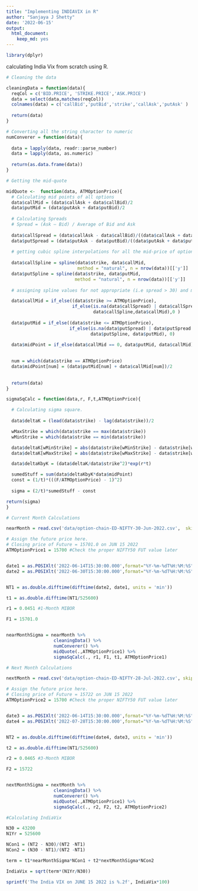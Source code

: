 ```yaml
---
title: "Implementing INDIAVIX in R"
author: "Sanjaya J Shetty"
date: '2022-06-15'
output:
  html_document:
    keep_md: yes
---
```


```r
library(dplyr)
```

calculating India Vix from scratch using R. 
```r
# Cleaning the data

cleaningData = function(data){
  reqCol = c('BID.PRICE', 'STRIKE.PRICE','ASK.PRICE')
  data = select(data,matches(reqCol))
  colnames(data) = c('callBid','putBid','strike','callAsk','putAsk' )
  
  return(data)
}
```


```r
# Converting all the string character to numeric 
numConverer = function(data){
  
  data = lapply(data, readr::parse_number)
  data = lapply(data, as.numeric)
  
  return(as.data.frame(data))
}
```

```r
# Getting the mid-quote

midQuote <-  function(data, ATMOptionPrice){
  # Calculating mid points of all options
  data$callMid = (data$callAsk + data$callBid)/2
  data$putMid = (data$putAsk + data$putBid)/2
  
  # Calculating Spreads
  # Spread = (Ask – Bid) / Average of Bid and Ask
  
  data$callSpread = (data$callAsk - data$callBid)/((data$callAsk + data$callBid)/2)*100
  data$putSpread = (data$putAsk - data$putBid)/((data$putAsk + data$putBid)/2)*100
  
  # getting cubic spline interpolations for all the mid-price of options 
  
  data$callSpline = spline(data$strike, data$callMid, 
                           method = "natural", n = nrow(data))[['y']]
  data$putSpline = spline(data$strike, data$putMid, 
                          method = "natural", n = nrow(data))[['y']]
  
  # assigning spline values for not appropriate (i.e spread > 30) and missing data

  data$callMid = if_else((data$strike >= ATMOptionPrice), 
                         if_else(is.na(data$callSpread) | data$callSpread > 30,
                                 data$callSpline,data$callMid),0 )
  
  data$putMid = if_else((data$strike <= ATMOptionPrice), 
                        if_else(is.na(data$putSpread) | data$putSpread > 30,
                                data$putSpline, data$putMid), 0)
  
  data$midPoint = if_else(data$callMid == 0, data$putMid, data$callMid)

    
  num = which(data$strike == ATMOptionPrice)
  data$midPoint[num] = (data$putMid[num] + data$callMid[num])/2
  
  
  return(data)
}

```



```r
sigmaSqCalc = function(data,r, F,t,ATMOptionPrice){

  # Calculating sigma square.
  
  data$deltaK = (lead(data$strike) - lag(data$strike))/2

  wMaxStrike = which(data$strike == max(data$strike))
  wMinStrike = which(data$strike == min(data$strike))

  data$deltaK[wMinStrike] = abs(data$strike[wMinStrike] - data$strike[wMinStrike + 1])
  data$deltaK[wMaxStrike] = abs(data$strike[wMaxStrike] - data$strike[wMaxStrike - 1])

  data$deltaKbyK = (data$deltaK/data$strike^2)*exp(r*t)

  sumedStuff = sum(data$deltaKbyK*data$midPoint)
  const = (1/t)*(((F/ATMOptionPrice) - 1)^2)
  
  sigma = (2/t)*sumedStuff - const

return(sigma)
}
```


```r
# Current Month Calculations

nearMonth = read.csv('data/option-chain-ED-NIFTY-30-Jun-2022.csv',  skip = 1)

# Assign the future price here. 
# Closing price of Future = 15701.0 on JUN 15 2022
ATMOptionPrice1 = 15700 #Check the proper NIFTY50 FUT value later 


date1 = as.POSIXlt('2022-06-14T15:30:00.000',format="%Y-%m-%dT%H:%M:%S")
date2 = as.POSIXlt('2022-06-30T15:30:00.000',format="%Y-%m-%dT%H:%M:%S")


NT1 = as.double.difftime(difftime(date2, date1, units = 'min'))

t1 = as.double.difftime(NT1/525600)

r1 = 0.0451 #1-Month MIBOR

F1 = 15701.0


nearMonthSigma = nearMonth %>%
                  cleaningData() %>%
                  numConverer() %>%
                  midQuote(.,ATMOptionPrice1) %>%
                  sigmaSqCalc(., r1, F1, t1, ATMOptionPrice1)

```


```r
# Next Month Calculations

nextMonth = read.csv('data/option-chain-ED-NIFTY-28-Jul-2022.csv', skip = 1)

# Assign the future price here. 
# Closing price of Future = 15722 on JUN 15 2022
ATMOptionPrice2 = 15700 #Check the proper NIFTY50 FUT value later 


date3 = as.POSIXlt('2022-06-14T15:30:00.000',format="%Y-%m-%dT%H:%M:%S")
date4 = as.POSIXlt('2022-07-28T15:30:00.000',format="%Y-%m-%dT%H:%M:%S")


NT2 = as.double.difftime(difftime(date4, date3, units = 'min'))

t2 = as.double.difftime(NT1/525600)

r2 = 0.0465 #3-Month MIBOR

F2 = 15722


nextMonthSigma = nextMonth %>%
                  cleaningData() %>%
                  numConverer() %>%
                  midQuote(.,ATMOptionPrice1) %>%
                  sigmaSqCalc(., r2, F2, t2, ATMOptionPrice2)


```

```r
#Calculating IndiaVix

N30 = 43200
N1Yr = 525600

NCon1 = (NT2 - N30)/(NT2 -NT1) 
NCon2 = (N30 - NT1)/(NT2 -NT1)

term = t1*nearMonthSigma*NCon1 + t2*nextMonthSigma*NCon2

IndiaVix = sqrt(term*(N1Yr/N30))

sprintf('The India VIX on JUNE 15 2022 is %.2f', IndiaVix*100)

```
